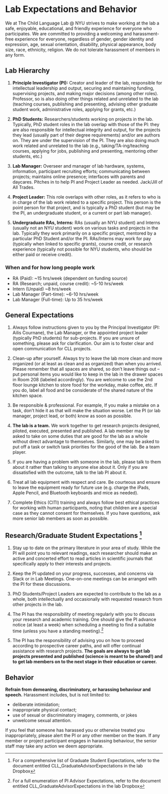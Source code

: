 # Lab Expectations and Behavior

We at The Child Language Lab @ NYU strives to make working at the lab a safe, enjoyable, educational, and friendly experience for everyone who participates. We are committed to providing a welcoming and harassment-free experience for everyone, regardless of gender, gender identity and expression, age, sexual orientation, disability, physical appearance, body size, race, ethnicity, religion. We do not tolerate harassment of members in any form. 

## Lab Hierarchy

1. **Principle Investigator (PI):** Creator and leader of the lab, responsible for intellectual leadership and output, securing and maintaining funding, supervising projects, and making major decisions (among other roles). Professor, so is also doing other things related and unrelated to the lab (teaching courses, publishing and presenting, advising other graduate student work, administrative roles, applying for grants, etc.)

1. **PhD Students:** Researchers/students working on projects in the lab. Typically, PhD student roles in the lab overlap with those of the PI: they are also responsible for intellectual integrity and output, for the projects they lead (usually part of their degree requirements) and/or are authors on. They are under the supervision of the PI. They are also doing much work related and unrelated to the lab (e.g., taking/TA-ing/teaching courses, applying for jobs, publishing and presenting, mentoring other students, etc.) 

1. **Lab Manager:** Overseer and manager of lab hardware, systems, information, participant recruiting efforts; communicating between projects; maintains online presence; interfaces with parents and daycares. Pitches in to help PI and Project Leader as needed. Jack/Jill of All Trades.  

1. **Project Leader:** This role overlaps with other roles, as it refers to who is in charge of the lab work related to a specific project. This person is the point person for that project, and is typically a PhD student (but may be the PI, an undergraduate student, or a current or part lab manager). 

1. **Undergraduate RAs, Interns:** RAs (usually an NYU student) and Interns (usually not an NYU student) work on various tasks and projects in the lab. Typically they work primarily on a specific project, mentored by a particular PhD Student and/or the PI. RAs/Interns may work for pay (typically when linked to specific grants), course credit, or research experience (typically not possible for NYU students, who should be either paid or receive credit).

### When and for how long people work

- RA (Paid): ~15 hrs/week (dependent on funding source)
- RA (Research; unpaid, course credit): ~5-10 hrs/week
- Intern (Unpaid) ~8 hrs/week
- Lab Manager (Part-time): ~6-10 hrs/week 
- Lab Manager (Full-time): Up to 35 hrs/week

## General Expectations

1. Always follow instructions given to you by the Principal Investigator (PI: Ailis Cournane), the Lab Manager, or the appointed project leader (typically PhD students) for sub-projects. If you are unsure of something, please ask for clarification. Our aim is to foster clear and open communication for CLL projects.

1. Clean-up after yourself. Always try to leave the lab more clean and more organized (or at least as clean and as organized) than when you arrived. Please remember that all spaces are shared, so don’t leave things out  –  put personal items you would like to keep in the lab in the drawer spaces in Room 208 (labeled accordingly).  You are welcome to use the 2nd floor lounge kitchen to store food for the workday, make coffee, etc. If you do, label all food and be considerate of the shared nature of the kitchen space.

1. Be responsible & professional. For example, If you make a mistake on a task, don’t hide it as that will make the situation worse. Let the PI (or lab manager, project lead, or both) know as soon as possible.

1. **The lab is a team.** We work together to get research projects designed, piloted, executed, presented and published. A lab member may be asked to take on some duties that are good for the lab as a whole without direct advantage to themselves. Similarly, one may be asked to put off a task or switch task priorities for the good of the lab. Be a team player.  

1. If you are having a problem with someone in the lab, please talk to them about it rather than talking to anyone else about it. Only if you are dissatisfied with the outcome, talk to the lab PI about it.

1. Treat all lab equipment with respect and care. Be courteous and ensure to leave the equipment ready for future use (e.g. charge the iPads, Apple Pencil, and Bluetooth keyboards and mice as needed).

1. Complete Ethics (CITI) training and always follow best ethical practices for working with human participants, noting that children are a special case as they cannot consent for themselves. If you have questions, ask more senior lab members as soon as possible.

## Research/Graduate Student Expectations ^[For a comprehensive list of Graduate Student Expectations, refer to the document entitled CLL_GraduateAdvisorExpectations in the lab Dropbox]

1. Stay up to date on the primary literature in your area of study. While the PI will point you to relevant readings, each researcher should make an active and concerted effort to read articles in scientific journals that specifically apply to their interests and projects.

1. Keep the PI updated on your progress, successes, and concerns via Slack or in Lab Meetings. One-on-one meetings can be arranged with the PI for these discussions.

1. PhD Students/Project Leaders are expected to contribute to the lab as a whole, both intellectually and occasionally with requested research from other projects in the lab. 

1. The PI has the responsibility of meeting regularly with you to discuss your research and academic training. One should give the PI advance notice (at least a week) when scheduling a meeting to find a suitable time (unless you have a standing meeting).^[For a full enumeration of PI Advisor Expectations, refer to the document entitled CLL_GraduateAdvisorExpectations in the lab Dropbox]

1. The PI has the responsibility of advising you on how to proceed according to prospective career paths, and will offer continual assistance with research projects. **The goals are always to get lab projects presented and published (science is meant to be shared!) and to get lab members on to the next stage in their education or career.**

## Behavior

__Refrain from demeaning, discriminatory, or harassing behaviour and speech.__ Harassment includes, but is not limited to:

- deliberate intimidation;
- inappropriate physical contact;
- use of sexual or discriminatory imagery, comments, or jokes
- unwelcome sexual attention.

If you feel that someone has harassed you or otherwise treated you inappropriately, please alert the PI or any other member on the team. If any member or project participant engages in harassing behaviour, the senior staff may take any action we deem appropriate. 
